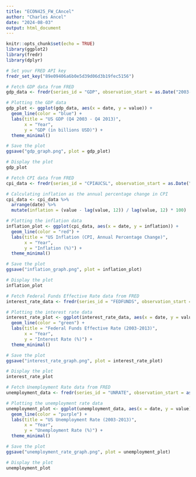 ```yaml
---
title: "ECON425_FW_CAncel"
author: "Charles Ancel"
date: "2024-08-03"
output: html_document
---
```


```r
knitr::opts_chunk$set(echo = TRUE)
library(ggplot2)
library(fredr)
library(dplyr)

# Set your FRED API key
fredr_set_key("89e09406a6b0e5d39d06d3b19fec5156")
```

```r
# Fetch GDP data from FRED
gdp_data <- fredr(series_id = "GDP", observation_start = as.Date("2003-01-01"), observation_end = as.Date("2013-12-31"))

# Plotting the GDP data
gdp_plot <- ggplot(gdp_data, aes(x = date, y = value)) +
  geom_line(color = "blue") +
  labs(title = "US GDP (Q4 2003 - Q4 2013)",
       x = "Year",
       y = "GDP (in billions USD)") +
  theme_minimal()

# Save the plot
ggsave("gdp_graph.png", plot = gdp_plot)

# Display the plot
gdp_plot
```

```r
# Fetch CPI data from FRED
cpi_data <- fredr(series_id = "CPIAUCSL", observation_start = as.Date("2003-01-01"), observation_end = as.Date("2013-12-31"))

# Calculating inflation as the annual percentage change in CPI
cpi_data <- cpi_data %>%
  arrange(date) %>%
  mutate(inflation = (value - lag(value, 12)) / lag(value, 12) * 100)

# Plotting the inflation data
inflation_plot <- ggplot(cpi_data, aes(x = date, y = inflation)) +
  geom_line(color = "red") +
  labs(title = "US Inflation (CPI, Annual Percentage Change)",
       x = "Year",
       y = "Inflation (%)") +
  theme_minimal()

# Save the plot
ggsave("inflation_graph.png", plot = inflation_plot)

# Display the plot
inflation_plot
```

```r
# Fetch Federal Funds Effective Rate data from FRED
interest_rate_data <- fredr(series_id = "FEDFUNDS", observation_start = as.Date("2003-01-01"), observation_end = as.Date("2013-12-31"))

# Plotting the interest rate data
interest_rate_plot <- ggplot(interest_rate_data, aes(x = date, y = value)) +
  geom_line(color = "green") +
  labs(title = "Federal Funds Effective Rate (2003-2013)",
       x = "Year",
       y = "Interest Rate (%)") +
  theme_minimal()

# Save the plot
ggsave("interest_rate_graph.png", plot = interest_rate_plot)

# Display the plot
interest_rate_plot
```

```r
# Fetch Unemployment Rate data from FRED
unemployment_data <- fredr(series_id = "UNRATE", observation_start = as.Date("2003-01-01"), observation_end = as.Date("2013-12-31"))

# Plotting the unemployment rate data
unemployment_plot <- ggplot(unemployment_data, aes(x = date, y = value)) +
  geom_line(color = "purple") +
  labs(title = "US Unemployment Rate (2003-2013)",
       x = "Year",
       y = "Unemployment Rate (%)") +
  theme_minimal()

# Save the plot
ggsave("unemployment_rate_graph.png", plot = unemployment_plot)

# Display the plot
unemployment_plot
```